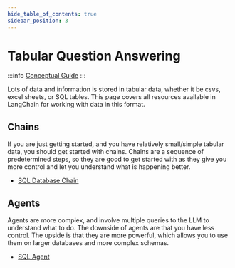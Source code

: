 ```yaml
---
hide_table_of_contents: true
sidebar_position: 3
---
```


# Tabular Question Answering

:::info
[Conceptual Guide](https://docs.langchain-gpt4all.com/docs/use-cases/qa-tabular)
:::

Lots of data and information is stored in tabular data, whether it be csvs, excel sheets, or SQL tables.
This page covers all resources available in LangChain for working with data in this format.

## Chains

If you are just getting started, and you have relatively small/simple tabular data, you should get started with chains.
Chains are a sequence of predetermined steps, so they are good to get started with as they give you more control and let you
understand what is happening better.

- [SQL Database Chain](../modules/chains/other_chains/sql)

## Agents

Agents are more complex, and involve multiple queries to the LLM to understand what to do.
The downside of agents are that you have less control. The upside is that they are more powerful,
which allows you to use them on larger databases and more complex schemas.

- [SQL Agent](../modules/agents/toolkits/sql.mdx)
